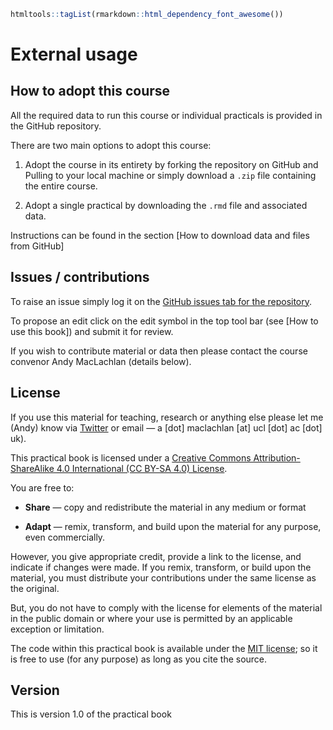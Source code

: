 
```r
htmltools::tagList(rmarkdown::html_dependency_font_awesome())
```
# External usage {-}

## How to adopt this course {-}

All the required data to run this course or individual practicals is provided in the GitHub repository.

There are two main options to adopt this course:

1. Adopt the course in its entirety by forking the repository on GitHub and Pulling to your local machine or simply download a `.zip` file containing the entire course.

2. Adopt a single practical by downloading the `.rmd` file and associated data. 

Instructions can be found in the section [How to download data and files from GitHub]

## Issues / contributions {-}

To raise an issue simply log it on the [GitHub issues tab for the repository]().

To propose an edit click on the edit symbol in the top tool bar (see [How to use this book]) and submit it for review.

If you wish to contribute material or data then please contact the course convenor Andy MacLachlan (details below).

## License {-}

If you use this material for teaching, research or anything else please let me (Andy) know via [Twitter](https://twitter.com/andymaclachlan) or email --- a [dot] maclachlan [at] ucl [dot] ac [dot] uk).

This practical book is licensed under a [Creative Commons Attribution-ShareAlike 4.0 International (CC BY-SA 4.0) License](https://creativecommons.org/licenses/by-sa/4.0/).
<center>
<i class="fab fa-creative-commons fa-2x"></i><i class="fab fa-creative-commons-by fa-2x"></i><i class="fab fa-creative-commons-sa fa-2x"></i>
</center>

You are free to: 

* **Share** — copy and redistribute the material in any medium or format

* **Adapt** — remix, transform, and build upon the material
for any purpose, even commercially.

However, you  give appropriate credit, provide a link to the license, and indicate if changes were made. If you remix, transform, or build upon the material, you must distribute your contributions under the same license as the original.

But, you do not have to comply with the license for elements of the material in the public domain or where your use is permitted by an applicable exception or limitation.

The code within this practical book is available under the [MIT license](https://opensource.org/licenses/MIT); so it is free to use (for any purpose) as long as you cite the source.

## Version {-}

This is version 1.0 of the practical book

